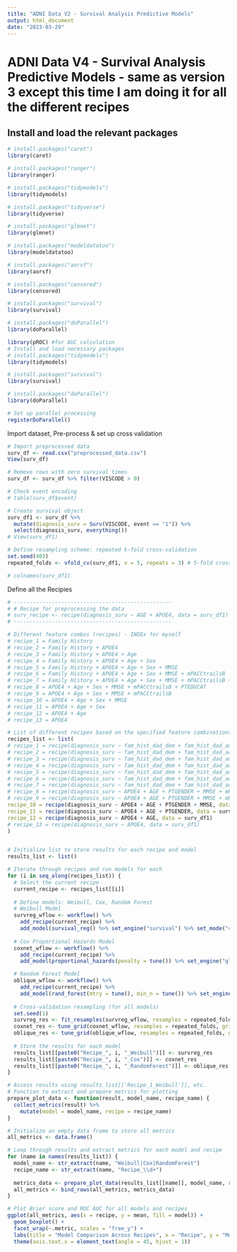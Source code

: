 ```yaml
---
title: "ADNI Data V2 - Survival Analysis Predictive Models"
output: html_document
date: "2023-03-29"
---
```


# ADNI Data V4 - Survival Analysis Predictive Models - same as version 3 except this time I am doing it for all the different recipes

## Install and load the relevant packages

```r

# install.packages("caret")
library(caret)

# install.packages("ranger")
library(ranger)

# install.packages("tidymodels")
library(tidymodels)

# install.packages("tidyverse")
library(tidyverse)

# install.packages("glmnet")
library(glmnet)

# install.packages("modeldatatoo")
library(modeldatatoo)

# install.packages("aorsf")
library(aorsf)

# install.packages("censored")
library(censored)

# install.packages("survival")
library(survival)

# install.packages("doParallel")
library(doParallel)

library(pROC) #for AUC calculation
# Install and load necessary packages
# install.packages("tidymodels")
library(tidymodels)

# install.packages("survival")
library(survival)

# install.packages("doParallel")
library(doParallel)

# Set up parallel processing
registerDoParallel()

```

Import dataset, Pre-process & set up cross validation

```r

# Import preprocessed data 
surv_df <- read.csv("preprocessed_data.csv") 
View(surv_df)

# Remove rows with zero survival times
surv_df <- surv_df %>% filter(VISCODE > 0)

# Check event encoding
# table(surv_df$event)

# Create survival object
surv_df1 <- surv_df %>% 
  mutate(diagnosis_surv = Surv(VISCODE, event == "1")) %>%
  select(diagnosis_surv, everything())
# View(surv_df1)

# Define resampling scheme: repeated k-fold cross-validation
set.seed(403)
repeated_folds <- vfold_cv(surv_df1, v = 5, repeats = 3) # 5-fold cross-validatio

# colnames(surv_df1)
```

Define all the Recipies

```r

# --------------------------------------------------
# # Recipe for preprocessing the data
# surv_recipe <- recipe(diagnosis_surv ~ AGE + APOE4, data = surv_df1)
# --------------------------------------------------

# Different feature combos (recipes) - INDEx for myself
# recipe_1 = Family History 
# recipe_2 = Family History + APOE4  
# recipe_3 = Family History + APOE4 + Age
# recipe_4 = Family History + APOE4 + Age + Sex 
# recipe_5 = Family History + APOE4 + Age + Sex + MMSE 
# recipe_6 = Family History + APOE4 + Age + Sex + MMSE + mPACCtrailsB 
# recipe_7 = Family History + APOE4 + Age + Sex + MMSE + mPACCtrailsB + PTEDUCAT
# recipe_8 = APOE4 + Age + Sex + MMSE + mPACCtrailsB + PTEDUCAT
# recipe_9 = APOE4 + Age + Sex + MMSE + mPACCtrailsB 
# recipe_10 = APOE4 + Age + Sex + MMSE 
# recipe_11 = APOE4 + Age + Sex 
# recipe_12 = APOE4 + Age 
# recipe_13 = APOE4

# List of different recipes based on the specified feature combinations
recipes_list <- list(
# recipe_1 = recipe(diagnosis_surv ~ fam_hist_dad_dem + fam_hist_dad_ad + fam_hist_mum_dem + fam_hist_mum_ad, data = surv_df1),
# recipe_2 = recipe(diagnosis_surv ~ fam_hist_dad_dem + fam_hist_dad_ad + fam_hist_mum_dem + fam_hist_mum_ad + APOE4, data = surv_df1),
# recipe_3 = recipe(diagnosis_surv ~ fam_hist_dad_dem + fam_hist_dad_ad + fam_hist_mum_dem + fam_hist_mum_ad + APOE4 + AGE, data = surv_df1),
# recipe_4 = recipe(diagnosis_surv ~ fam_hist_dad_dem + fam_hist_dad_ad + fam_hist_mum_dem + fam_hist_mum_ad + APOE4 + AGE + PTGENDER, data = surv_df1),
# recipe_5 = recipe(diagnosis_surv ~ fam_hist_dad_dem + fam_hist_dad_ad + fam_hist_mum_dem + fam_hist_mum_ad + APOE4 + AGE + PTGENDER + MMSE, data = surv_df1),
# recipe_6 = recipe(diagnosis_surv ~ fam_hist_dad_dem + fam_hist_dad_ad + fam_hist_mum_dem + fam_hist_mum_ad + APOE4 + AGE + PTGENDER + MMSE + mPACCtrailsB, data = surv_df1),
# recipe_7 = recipe(diagnosis_surv ~ fam_hist_dad_dem + fam_hist_dad_ad + fam_hist_mum_dem + fam_hist_mum_ad + APOE4 + AGE + PTGENDER + MMSE + mPACCtrailsB + PTEDUCAT, data = surv_df1),
# recipe_8 = recipe(diagnosis_surv ~ APOE4 + AGE + PTGENDER + MMSE + mPACCtrailsB + PTEDUCAT, data = surv_df1),
# recipe_9 = recipe(diagnosis_surv ~ APOE4 + AGE + PTGENDER + MMSE + mPACCtrailsB, data = surv_df1),
recipe_10 = recipe(diagnosis_surv ~ APOE4 + AGE + PTGENDER + MMSE, data = surv_df1),
recipe_11 = recipe(diagnosis_surv ~ APOE4 + AGE + PTGENDER, data = surv_df1),
recipe_12 = recipe(diagnosis_surv ~ APOE4 + AGE, data = surv_df1)
# recipe_13 = recipe(diagnosis_surv ~ APOE4, data = surv_df1)
)


# Initialize list to store results for each recipe and model
results_list <- list()

# Iterate through recipes and run models for each
for (i in seq_along(recipes_list)) {
  # Select the current recipe
  current_recipe <- recipes_list[[i]]
  
  # Define models: Weibull, Cox, Random Forest
  # Weibull Model
  survreg_wflow <- workflow() %>% 
    add_recipe(current_recipe) %>% 
    add_model(survival_reg() %>% set_engine("survival") %>% set_mode("censored regression"))
  
  # Cox Proportional Hazards Model
  coxnet_wflow <- workflow() %>%
    add_recipe(current_recipe) %>%
    add_model(proportional_hazards(penalty = tune()) %>% set_engine("glmnet") %>% set_mode("censored regression"))

  # Random Forest Model
  oblique_wflow <- workflow() %>%
    add_recipe(current_recipe) %>%
    add_model(rand_forest(mtry = tune(), min_n = tune()) %>% set_engine("aorsf") %>% set_mode("censored regression"))
  
  # Cross-validation resampling (for all models)
  set.seed(1)
  survreg_res <- fit_resamples(survreg_wflow, resamples = repeated_folds, metrics = survival_metrics, eval_time = evaluation_time_points, control = control_resamples(save_pred = TRUE))
  coxnet_res <- tune_grid(coxnet_wflow, resamples = repeated_folds, grid = 10, metrics = survival_metrics, eval_time = evaluation_time_points, control = control_grid(save_pred = TRUE))
  oblique_res <- tune_grid(oblique_wflow, resamples = repeated_folds, grid = 10, metrics = survival_metrics, eval_time = evaluation_time_points, control = control_grid(save_pred = TRUE))
  
  # Store the results for each model
  results_list[[paste0("Recipe_", i, "_Weibull")]] <- survreg_res
  results_list[[paste0("Recipe_", i, "_Cox")]] <- coxnet_res
  results_list[[paste0("Recipe_", i, "_RandomForest")]] <- oblique_res
}

# Access results using results_list[['Recipe_1_Weibull']], etc.
# Function to extract and prepare metrics for plotting
prepare_plot_data <- function(result, model_name, recipe_name) {
  collect_metrics(result) %>%
    mutate(model = model_name, recipe = recipe_name)
}

# Initialize an empty data frame to store all metrics
all_metrics <- data.frame()

# Loop through results and extract metrics for each model and recipe
for (name in names(results_list)) {
  model_name <- str_extract(name, "Weibull|Cox|RandomForest")
  recipe_name <- str_extract(name, "Recipe_\\d+")
  
  metrics_data <- prepare_plot_data(results_list[[name]], model_name, recipe_name)
  all_metrics <- bind_rows(all_metrics, metrics_data)
}

# Plot Brier score and ROC AUC for all models and recipes
ggplot(all_metrics, aes(x = recipe, y = mean, fill = model)) +
  geom_boxplot() +
  facet_wrap(~.metric, scales = "free_y") +
  labs(title = "Model Comparison Across Recipes", x = "Recipe", y = "Metric Value") +
  theme(axis.text.x = element_text(angle = 45, hjust = 1))
```
